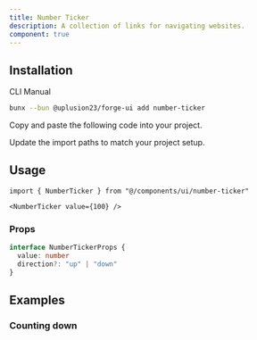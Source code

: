 ```yaml
---
title: Number Ticker
description: A collection of links for navigating websites.
component: true
---
```


<ComponentPreview
  name="number-ticker-demo"
  description="A simple number ticker"
/>

## Installation

<Tabs defaultValue="cli">

<TabsList>
  <TabsTrigger value="cli">CLI</TabsTrigger>
  <TabsTrigger value="manual">Manual</TabsTrigger>
</TabsList>
<TabsContent value="cli">

```bash
bunx --bun @uplusion23/forge-ui add number-ticker
```

</TabsContent>

<TabsContent value="manual">

<Steps>

<Step>Copy and paste the following code into your project.</Step>

<ComponentSource name="number-ticker" />

<Step>Update the import paths to match your project setup.</Step>

</Steps>

</TabsContent>

</Tabs>

## Usage

```tsx
import { NumberTicker } from "@/components/ui/number-ticker"
```

```tsx
<NumberTicker value={100} />
```

### Props

```ts
interface NumberTickerProps {
  value: number
  direction?: "up" | "down"
}
```

## Examples

### Counting down

<ComponentPreview
  name="number-ticker-demo-down"
  description="A number ticker that is counting down"
/>
